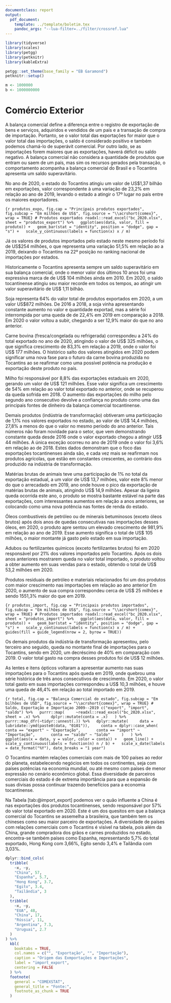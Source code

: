 ```yaml
---
documentclass: report
output:
  pdf_document:
    template: ../template/boletim.tex
    pandoc_args: "--lua-filter=../filter/crossref.lua"
---
```


```r
library(tidyverse)
library(scales)
library(petgg)
library(petknitr)
library(kableExtra)

petgg::set_theme(base_family = "EB Garamond")
petknitr::setup()

m <- 1000000
b <- 1000000000
```

# Comércio Exterior

A balança comercial define a diferença entre o registro de exportação de bens e serviços, adquiridos e vendidos de um país e a transação de compra de importação. Portanto, se o valor total das exportações for maior que o valor total das importações, o saldo é considerado positivo e também podemos chamá-lo de superávit comercial. Por outro lado, se as importações forem maiores que as exportações, haverá déficit ou saldo negativo. A balança comercial não considera a quantidade de produtos que entram ou saem de um país, mas sim os recursos gerados pela transação, o comportamento acompanha a balança comercial do Brasil e o Tocantins apresenta um saldo superavitário.

No ano de 2020, o estado do Tocantins atingiu um valor de US$1,37 bilhão em exportações, valor correspondente à uma variação de 23,2% em relação ao ano de 2019, levando o estado a atingir o 17º lugar no país entre os maiores exportadores.

```{r produtos_expo, fig.cap = "Principais produtos exportados", fig.subcap = "Em milhões de US$", fig.source = "\\acrshort{comex}", wrap = TRUE}
# Produtos exportados
readxl::read_excel("bc_2020.xlsx", sheet = "produtos_export") %>%
  ggplot(aes(data, valor, fill = produto)) +
  geom_bar(stat = "identity", position = "dodge", gap = "s") +
  scale_y_continuous(labels = function(x) x / m)
```

Já os valores de produtos importados pelo estado neste mesmo período foi de US$254 milhões, o que representa uma variação 51,5% em relação ao a 2019, deixando o Tocantins na 22º posição no ranking nacional de importações por estados.

Historicamente o Tocantins apresenta sempre um saldo superavitário em sua balança comercial, onde o menor valor dos últimos 10 anos foi uma expressiva marca de de US\$ 104 milhões ainda em 2010. Em 2020, o saldo tocantinense atingiu seu maior recorde em todos os tempos, ao atingir um valor superavitário de US\$ 1,11 bilhão.

Soja representa 64% do valor total de produtos exportados em 2020, a um valor US$872 milhões. De 2016 a 2018, a soja vinha apresentando constante aumento no valor e quantidade exportad, mas a série foi interrompida por uma queda de de 22,4% em 2019 em comparação a 2018. Em 2020 o valor voltou a subir, chegando a ser 12,9% maior do que no ano anterior.

Carne bovina (fresca/congelada ou refrigerada) correspondeu a 24% do total exportado no ano de 2020, atingindo o valor de US$ 325 milhões, o que significa crescimento de 83,3% em relação a 2019, onde o valor foi US$ 177 milhões. O histórico salto dos valores atingidos em 2020 podem significar uma nova fase para o futuro da carne bovina produzida no Tocantins ao se reafirmar como uma possível potência na produção e exportação deste produto no país.

Milho foi responsável por 8,8% das exportações estaduais em 2020, gerando um valor de US$ 121 milhões. Esse valor significa um crescimento de 54% em relação ao valor total exportado no anterior, onde se recuperou da queda sofrida em 2018. O aumento das exportações do milho pelo segundo ano consecutivo devolve a confiança no produto como uma das principais fontes de dinheiro da balança comercial tocantinense.

Demais produtos (indústria de transformação) obtiveram uma participação de 1,1% nos valores exportados no estado, ao valor de US$ 14,4 milhões, 27,8% a menos do que o valor no mesmo período do ano anterior. Tais números não foram novidade para o setor, que vem demonstrando constante queda desde 2016 onde o valor exportado chegou a atingir US$ 44 milhões. A única exceção ocorreu no ano de 2019 onde o valor foi 3,6% em relação ao de 2018. Estes dados demonstram que o foco das exportações tocantinenses ainda são, e cada vez mais se reafirmam nos produtos agrícolas, que estão em constantes crescentes, ao contrário dos produzido na indústria de transformação.

Matérias brutas de animais teve uma participação de 1% no total da exportação estadual, a um valor de US$ 13,7 milhões, valor este 8% menor do que o arrecadado em 2019, ano onde houve o pico da exportação de matérias brutas de animais, atingindo US$ 14,9 milhões. Apesar da ligeira queda ocorrida este ano, o produto se mostra bastante estável na parte das exportações, com interessantes aumentos em relação a anos anteriores, se colocando como uma nova potência nas fontes de renda do estado.

Óleos combustíveis de petróleo ou de minerais betuminosos (exceto óleos brutos) após dois anos de quedas consecutivas nas importações desses óleos, em 2020, o produto apre
sentou um elevado crescimento de 981,9% em relação ao ano de 2019. Esse aumento significa o total de US$ 105 milhões, o maior montante já gasto pelo estado em sua importação.

Adubos ou fertilizantes químicos (exceto fertilizantes brutos) foi em 2020 responsável por 21% dos valores importados pelo Tocantins. Após os dois anos anteriores mostrarem queda no valor total importado, o produto voltou a obter aumento em suas vendas para o estado, obtendo o total de US$ 53,2 milhões em 2020.

Produtos residuais de petróleo e materiais relacionados foi um dos produtos com maior crescimento nas importações em relação ao ano anterior Em 2020, o aumento de sua compra correspondeu cerca de US$ 25 milhões e sendo 1551,3% maior do que em 2019.

```{r produtos_import, fig.cap = "Principais produtos importados", fig.subcap = "Em milhões de US$", fig.source = "\\acrshort{comex}", wrap = TRUE}
# Produtos importados
readxl::read_excel("bc_2020.xlsx", sheet = "produtos_import") %>%
  ggplot(aes(data, valor, fill = produto)) +
  geom_bar(stat = "identity", position = "dodge", gap = "s") +
  scale_y_continuous(labels = function(x) x / m) +
  guides(fill = guide_legend(nrow = 2, byrow = TRUE))
```

Os demais produtos da indústria de transformação apresentou, pelo terceiro ano seguido, queda no montante final de importações para o Tocantins, sendo em 2020, um decréscimo de 40% em comparação com 2019. O valor total gasto na compra desses produtos foi de US$ 12 milhões.

As lentes e itens ópticos voltaram a apresentar aumento nas suas importações para o Tocantins após queda em 2019, onde quebrou uma série histórica de três anos consecutivos de crescimento. Em 2020, o valor total gasto em suas importações correspondeu a US$ 10,3 milhões, e houve uma queda de 46,4% em relação ao total importado em 2019.

```{r total, fig.cap = "Balança Comercial do estado", fig.subcap = "Em bilhões de USD", fig.source = "\\acrshort{comex}", wrap = TRUE}
# Saldo, Exportação e Importaçao 2009--2019
c("export", "import", "saldo") %>%
  purrr::map(
    ~readxl::read_excel("bc_2020.xlsx", sheet = .x) %>%
    dplyr::mutate(conta = .x)
  ) %>%
  purrr::map_dfr(~tidyr::unnest(.)) %>%
  dplyr::mutate(
    data = lubridate::ymd(paste0(data, "0101")),
    conta = dplyr::case_when(
      conta == "export" ~ "Exportação",
      conta == "import" ~ "Importação",
      conta == "saldo" ~ "Saldo"
    )
  ) %>%
  ggplot(aes(x = data, y = valor, color = conta)) +
  geom_line() +
  scale_y_continuous(labels = function(n) n / b) +
  scale_x_date(labels = date_format("%Y"), date_breaks = "1 year")
```

O Tocantins mantém relações comerciais com mais de 100 países ao redor do planeta, estabelecendo negócios em todos os continentes, seja com países potências na economia mundial, ou até mesmo com países de menor expressão no cenário econômico global. Essa diversidade de parceiros comerciais do estado é de extrema importância para que a expansão de suas divisas possa continuar trazendo benefícios para a economia tocantinense.

Na Tabela [tab:@import_export] podemos ver o quão influente a China é nas exportações dos produtos tocantinenses, sendo responsável por 57% do valor total exportado em 2020. Este é um dos quesitos em que a balança comercial do Tocantins se assemelha a brasileira, que também tem os chineses como seu maior parceiro de exportações. A diversidade de países com relações comerciais com o Tocantins é visível na tabela, pois além da China, grande compradora dos grãos e carnes produzidos no estado, encontra-se também países como Espanha, representando 5,7% do total exportado, Hong Kong com 3,66%, Egito sendo 3,4% e Tailândia com 3,03%.

```r
dplyr::bind_cols(
  tribble(
    ~x, ~y,
    "China", 57,
    "Espanha", 5.7,
    "Hong Kong", 3.7,
    "Egito", 3.4,
    "Tailândia", 3
  ),
  tribble(
    ~x, ~y,
    "EUA", 48,
    "China", 17,
    "Rússia", 11,
    "Argentina", 7.3,
    "Uruguai", 2.7
  )
) %>%
  kbl(
    booktabs = TRUE,
    col.names = c("", "Exportação", "", "Importação"),
    caption = "Origem das Exmportações e Importações",
    label = "import_export",
    centering = FALSE
  ) %>%
  footnote(
    general = "COMEXSTAT",
    general_title = "Fonte:",
    footnote_as_chunk = TRUE
  )
```